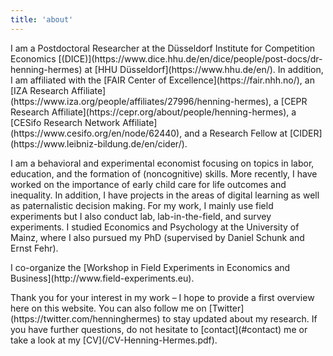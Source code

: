 ```yaml
---
title: 'about'
---
```


<p class="mt-4">
I am a Postdoctoral Researcher at the Düsseldorf Institute for Competition Economics [(DICE)](https://www.dice.hhu.de/en/dice/people/post-docs/dr-henning-hermes) at [HHU Düsseldorf](https://www.hhu.de/en/). In addition, I am affiliated with the [FAIR Center of Excellence](https://fair.nhh.no/), an [IZA Research Affiliate](https://www.iza.org/people/affiliates/27996/henning-hermes), a [CEPR Research Affiliate](https://cepr.org/about/people/henning-hermes), a [CESifo Research Network Affiliate](https://www.cesifo.org/en/node/62440), and a Research Fellow at [CIDER](https://www.leibniz-bildung.de/en/cider/).
</p>
<p class="mt-4">
I am a behavioral and experimental economist focusing on topics in labor, education, and the formation of (noncognitive) skills. More recently, I have worked on the importance of early child care for life outcomes and inequality. In addition, I have projects in the areas of digital learning as well as paternalistic decision making. For my work, I mainly use field experiments but I also conduct lab, lab-in-the-field, and survey experiments. I studied Economics and Psychology at the University of Mainz, where I also pursued my PhD (supervised by Daniel Schunk and Ernst Fehr).
</p>
<p class="mt-4">
I co-organize the [Workshop in Field Experiments in Economics and Business](http://www.field-experiments.eu).
</p>
<p class="mt-4">
Thank you for your interest in my work – I hope to provide a first overview here on this website. You can also follow me on [Twitter](https://twitter.com/henninghermes) to stay updated about my research. If you have further questions, do not hesitate to [contact](#contact) me or take a look at my [CV](/CV-Henning-Hermes.pdf).
</p>
